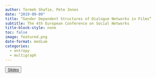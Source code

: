 ```yaml
---
author: Termeh Shafie, Pete Jones
date: "2019-09-09"
title: “Gender Dependent Structures of Dialogue Networks in Films”
subtitle: The 4th European Conference on Social Networks
title-block-style: none
toc: false
image: featured.png
date-format: medium
categories:
  - entropy
  - multigraph
---
```


<button type="button" class="btn btn-outline-success">
<a href="EUSN2019_talk.pdf" target="_blank">Slides</a></button>
